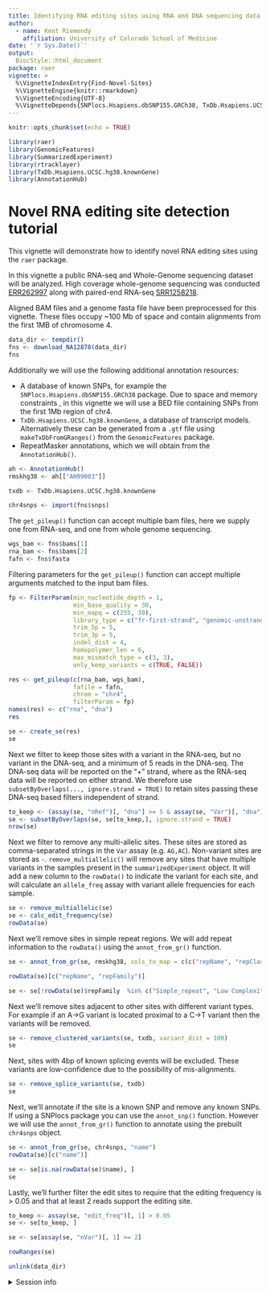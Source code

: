 ```yaml
---
title: Identifying RNA editing sites using RNA and DNA sequencing data
author: 
  - name: Kent Riemondy
    affiliation: University of Colorado School of Medicine
date: '`r Sys.Date()`'
output:
  BiocStyle::html_document
package: raer 
vignette: >
  %\VignetteIndexEntry{Find-Novel-Sites}
  %\VignetteEngine{knitr::rmarkdown}
  %\VignetteEncoding{UTF-8}    
  %\VignetteDepends{SNPlocs.Hsapiens.dbSNP155.GRCh38, TxDb.Hsapiens.UCSC.hg38.knownGene, AnnotationHub}
---
```


```r
knitr::opts_chunk$set(echo = TRUE)
```


```r
library(raer)
library(GenomicFeatures)
library(SummarizedExperiment)
library(rtracklayer)
library(TxDb.Hsapiens.UCSC.hg38.knownGene)
library(AnnotationHub)
```

# Novel RNA editing site detection tutorial

This vignette will demonstrate how to identify novel RNA editing sites using the `raer` package.

In this vignette a public RNA-seq and Whole-Genome sequencing dataset will be analyzed. High coverage whole-genome sequencing was conducted [ERR262997](https://www.ebi.ac.uk/ena/browser/view/ERR262997?show=reads) along with paired-end RNA-seq [SRR1258218](https://www.ebi.ac.uk/ena/browser/view/SRR1258218?show=reads). 

Aligned BAM files and a genome fasta file have been preprocessed for this vignette. These files occupy ~100 Mb of space and contain alignments from the first 1MB of chromosome 4. 

```r
data_dir <- tempdir()
fns <- download_NA12878(data_dir)
fns
```

Additionally we will use the following additional annotation resources:  
  
  - A database of known SNPs, for example the `SNPlocs.Hsapiens.dbSNP155.GRCh38` package. Due to space and memory constraints , in this vignette we will use a BED file containing SNPs from the first 1Mb region of chr4.  
  - `TxDb.Hsapiens.UCSC.hg38.knownGene`, a database of transcript models. Alternatively these can be generated from a `.gtf` file using `makeTxDbFromGRanges()` from the `GenomicFeatures` package.  
  - RepeatMasker annotations, which we will obtain from the `AnnotationHub()`. 

```r
ah <- AnnotationHub()
rmskhg38 <- ah[["AH99003"]]

txdb <- TxDb.Hsapiens.UCSC.hg38.knownGene

chr4snps <- import(fns$snps)
```


The `get_pileup()` function can accept multiple bam files, here we supply one from RNA-seq, and one from whole genome sequencing.

```r
wgs_bam <- fns$bams[1]
rna_bam <- fns$bams[2]
fafn <- fns$fasta
```

Filtering parameters for the `get_pileup()` function can accept multiple arguments matched to the input bam files.

```r
fp <- FilterParam(min_nucleotide_depth = 1,
                  min_base_quality = 30,
                  min_mapq = c(255, 30),
                  library_type = c("fr-first-strand", "genomic-unstranded"),
                  trim_5p = 5,
                  trim_3p = 5,
                  indel_dist = 4,
                  homopolymer_len = 6,
                  max_mismatch_type = c(3, 3),
                  only_keep_variants = c(TRUE, FALSE))

res <- get_pileup(c(rna_bam, wgs_bam),
                  fafile = fafn,
                  chrom = "chr4",
                  filterParam = fp)
names(res) <- c("rna", "dna")
res
```



```r
se <- create_se(res)
se
```

Next we filter to keep those sites with a variant in the RNA-seq, but no variant
in the DNA-seq, and a minimum of 5 reads in the DNA-seq. The DNA-seq data will 
be reported on the "+" strand, where as the RNA-seq data will be reported on either 
strand. We therefore use `subsetByOverlaps(..., ignore.strand = TRUE)` to retain sites
passing these DNA-seq based filters independent of strand. 

```r
to_keep <- (assay(se, "nRef")[, "dna"] >= 5 & assay(se, "Var")[, "dna"] == "-")
se <- subsetByOverlaps(se, se[to_keep,], ignore.strand = TRUE)
nrow(se)
```

Next we filter to remove any multi-allelic sites. These sites are stored as comma-separated
strings in the `Var` assay (e.g. `AG,AC`). Non-variant sites are stored as `-`. 
`remove_multiallelic()` will remove any sites that have multiple variants in the samples present in the `summarizedExperiment` object. It will add a new column to the `rowData()` to indicate the variant for each site, and will calculate an `allele_freq` assay with variant allele frequencies for each sample. 

```r
se <- remove_multiallelic(se)
se <- calc_edit_frequency(se)
rowData(se)
```


Next we'll remove sites in simple repeat regions. We will add repeat information to the `rowData()` using the `annot_from_gr()` function.

```r
se <- annot_from_gr(se, rmskhg38, cols_to_map = c(c("repName", "repClass", "repFamily")))

rowData(se)[c("repName", "repFamily")]
```


```r
se <- se[!rowData(se)$repFamily  %in% c("Simple_repeat", "Low Complexity")]
```

Next we'll remove sites adjacent to other sites with different variant types. For example if an A->G variant is located proximal to a C->T variant then the variants will be removed.  

```r
se <- remove_clustered_variants(se, txdb, variant_dist = 100)
se
```

Next, sites with 4bp of known splicing events will be excluded. These variants are low-confidence due to the possibility of mis-alignments. 

```r
se <- remove_splice_variants(se, txdb)
se
```
Next, we'll annotate if the site is a known SNP and remove any known SNPs. If using a SNPlocs package you can use the `annot_snp()` function. However we will use the `annot_from_gr()` function to annotate using the prebuilt `chr4snps` object.

```r
se <- annot_from_gr(se, chr4snps, "name")
rowData(se)[c("name")]

se <- se[is.na(rowData(se)$name), ]
se
```
Lastly, we'll further filter the edit sites to require that the editing frequency is > 0.05 and that at least 2 reads support the editing site. 

```r
to_keep <- assay(se, "edit_freq")[, 1] > 0.05
se <- se[to_keep, ]

se <- se[assay(se, "nVar")[, 1] >= 2]
```


```r
rowRanges(se)
```


```r
unlink(data_dir)
```


<details style="margin-bottom:10px;">
<summary>
    Session info
</summary>

```r
sessionInfo()
```

</details>
